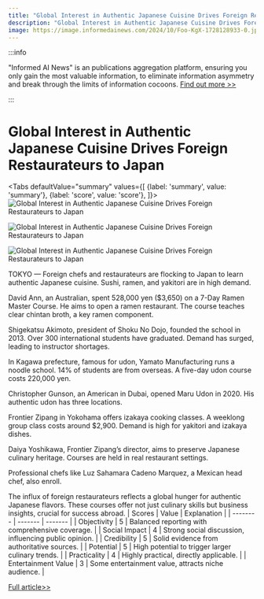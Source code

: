 ```yaml
---
title: "Global Interest in Authentic Japanese Cuisine Drives Foreign Restaurateurs to Japan"
description: "Global Interest in Authentic Japanese Cuisine Drives Foreign Restaurateurs to Japan"
image: https://image.informedainews.com/2024/10/Foo-KgX-1728128933-0.jpg
---
```



:::info

"Informed AI News" is an publications aggregation platform, ensuring you only gain the most valuable information, to eliminate information asymmetry and break through the limits of information cocoons.  [Find out more >>](/)

:::

# Global Interest in Authentic Japanese Cuisine Drives Foreign Restaurateurs to Japan


<Tabs
	defaultValue="summary"
	values={[
	{label: 'summary', value: 'summary'},
	{label: 'score', value: 'score'},
]}>
<TabItem value="summary">
<img
  src="https://image.informedainews.com/2024/10/Foo-KgX-1728128933-0.jpg"
  alt="Global Interest in Authentic Japanese Cuisine Drives Foreign Restaurateurs to Japan"
/>

<img
  src="https://image.informedainews.com/2024/10/Foo-AA5-1728128933-1.jpg"
  alt="Global Interest in Authentic Japanese Cuisine Drives Foreign Restaurateurs to Japan"
/>

<img
  src="https://image.informedainews.com/2024/10/Foo-KfQ-1728128933-2.jpg"
  alt="Global Interest in Authentic Japanese Cuisine Drives Foreign Restaurateurs to Japan"
/>



TOKYO — Foreign chefs and restaurateurs are flocking to Japan to learn authentic Japanese cuisine. Sushi, ramen, and yakitori are in high demand.

David Ann, an Australian, spent 528,000 yen ($3,650) on a 7-Day Ramen Master Course. He aims to open a ramen restaurant. The course teaches clear chintan broth, a key ramen component.

Shigekatsu Akimoto, president of Shoku No Dojo, founded the school in 2013. Over 300 international students have graduated. Demand has surged, leading to instructor shortages.

In Kagawa prefecture, famous for udon, Yamato Manufacturing runs a noodle school. 14% of students are from overseas. A five-day udon course costs 220,000 yen.

Christopher Gunson, an American in Dubai, opened Maru Udon in 2020. His authentic udon has three locations.

Frontier Zipang in Yokohama offers izakaya cooking classes. A weeklong group class costs around $2,900. Demand is high for yakitori and izakaya dishes.

Daiya Yoshikawa, Frontier Zipang’s director, aims to preserve Japanese culinary heritage. Courses are held in real restaurant settings.

Professional chefs like Luz Sahamara Cadeno Marquez, a Mexican head chef, also enroll.

The influx of foreign restaurateurs reflects a global hunger for authentic Japanese flavors. These courses offer not just culinary skills but business insights, crucial for success abroad.
</TabItem>
<TabItem value="score">
	| Scores     | Value   | Explanation |
	| -------- | ------- | ------- |
	| Objectivity  | 5    | Balanced reporting with comprehensive coverage.    |
	| Social Impact | 4     | Strong social discussion, influencing public opinion.    |
	| Credibility    | 5    | Solid evidence from authoritative sources.    |
	| Potential    | 5    | High potential to trigger larger culinary trends.    |
	| Practicality    | 4    | Highly practical, directly applicable.    |
	| Entertainment Value    | 3    | Some entertainment value, attracts niche audience.    |
</TabItem>
</Tabs>

[Full article>>](https://asia.nikkei.com/Business/Food-Beverage/Foreign-restaurateurs-flock-to-Japan-in-search-of-authenticity)
